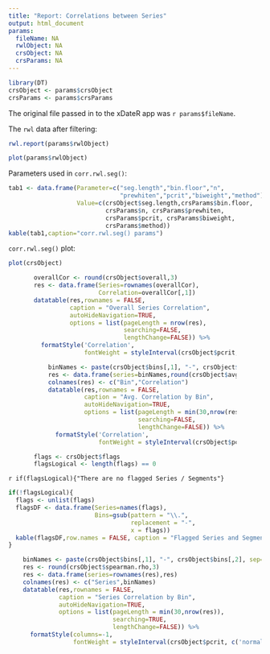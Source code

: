 ```yaml
---
title: "Report: Correlations between Series"
output: html_document
params:
  fileName: NA
  rwlObject: NA
  crsObject: NA
  crsParams: NA
---
```


```r
library(DT)
crsObject <- params$crsObject
crsParams <- params$crsParams
```

The original file passed in to the xDateR app was `r params$fileName`.

The `rwl` data after filtering:

```r
rwl.report(params$rwlObject)
```

```r
plot(params$rwlObject)
```


Parameters used in `corr.rwl.seg()`:

```r
tab1 <- data.frame(Parameter=c("seg.length","bin.floor","n",
                               "prewhiten","pcrit","biweight","method"),
                   Value=c(crsObject$seg.length,crsParams$bin.floor,
                           crsParams$n, crsParams$prewhiten, 
                           crsParams$pcrit, crsParams$biweight,
                           crsParams$method))
kable(tab1,caption="corr.rwl.seg() params")
```


`corr.rwl.seg()` plot:

```r
plot(crsObject)
```


<div style = "width:80%; height:auto; margin: auto;">
```r
overallCor <- round(crsObject$overall,3)
res <- data.frame(Series=rownames(overallCor),
                  Correlation=overallCor[,1])
datatable(res,rownames = FALSE, 
          caption = "Overall Series Correlation",
          autoHideNavigation=TRUE,
          options = list(pageLength = nrow(res),
                         searching=FALSE,
                         lengthChange=FALSE)) %>%
  formatStyle('Correlation', 
              fontWeight = styleInterval(crsObject$pcrit, c('normal', 'bold')))
```


```r
    binNames <- paste(crsObject$bins[,1], "-", crsObject$bins[,2], sep="")
    res <- data.frame(series=binNames,round(crsObject$avg.seg.rho,3))
    colnames(res) <- c("Bin","Correlation")
    datatable(res,rownames = FALSE, 
              caption = "Avg. Correlation by Bin",
              autoHideNavigation=TRUE,
              options = list(pageLength = min(30,nrow(res)),
                             searching=FALSE,
                             lengthChange=FALSE)) %>%
      formatStyle('Correlation', 
                  fontWeight = styleInterval(crsObject$pcrit, c('normal', 'bold')))
```

```r
flags <- crsObject$flags
flagsLogical <- length(flags) == 0
```
</div>

`r if(flagsLogical){"There are no flagged Series / Segments"}`

```r
if(!flagsLogical){
  flags <- unlist(flags)
  flagsDF <- data.frame(Series=names(flags),
                        Bins=gsub(pattern = "\\.",
                                  replacement = "-",
                                  x = flags))  
  kable(flagsDF,row.names = FALSE, caption = "Flagged Series and Segments")  
}
```

```r
    binNames <- paste(crsObject$bins[,1], "-", crsObject$bins[,2], sep="")
    res <- round(crsObject$spearman.rho,3)
    res <- data.frame(series=rownames(res),res)
    colnames(res) <- c("Series",binNames)
    datatable(res,rownames = FALSE, 
              caption = "Series Correlation by Bin",
              autoHideNavigation=TRUE,
              options = list(pageLength = min(30,nrow(res)),
                             searching=TRUE,
                             lengthChange=FALSE)) %>%
      formatStyle(columns=-1, 
                  fontWeight = styleInterval(crsObject$pcrit, c('normal', 'bold')))
```
